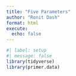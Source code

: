 ```yaml
---
title: "Five Parameters"
author: "Ronit Dash"
format: html
execute: 
  echo: false
---
```


```r
#| label: setup
#| message: false
library(tidyverse)
library(primer.data)

```

